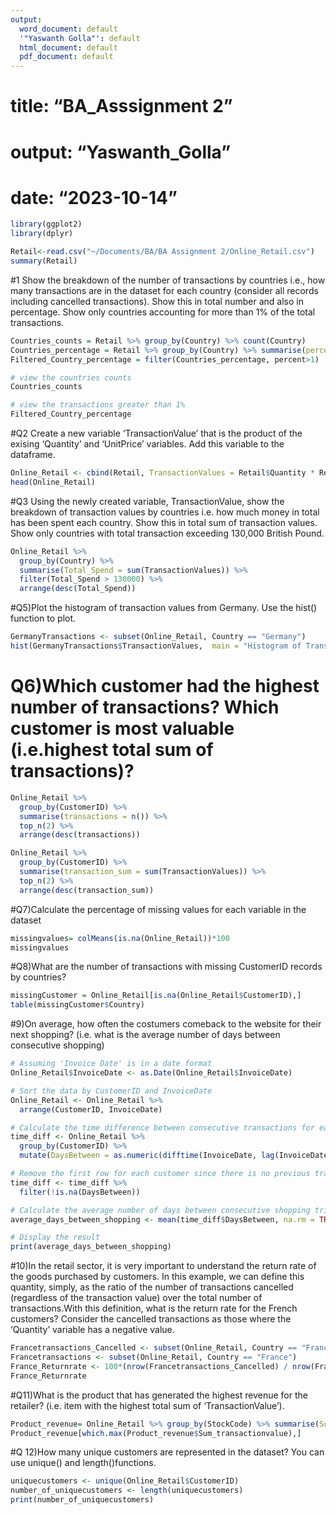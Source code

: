 ```yaml
---
output:
  word_document: default
  '"Yaswanth Golla"': default
  html_document: default
  pdf_document: default
---
```


# title: "BA_Asssignment 2"
# output: "Yaswanth_Golla"
# date: "2023-10-14"



```r
library(ggplot2)
library(dplyr)
```

```r
Retail<-read.csv("~/Documents/BA/BA Assignment 2/Online_Retail.csv")
summary(Retail)
```
#1 Show the breakdown of the number of transactions by countries i.e., how many transactions are in the dataset for each country (consider all records including cancelled transactions). Show this in total number and also in percentage. Show only countries accounting for more than 1% of the total transactions.
```r
Countries_counts = Retail %>% group_by(Country) %>% count(Country)
Countries_percentage = Retail %>% group_by(Country) %>% summarise(percent = 100* n()/nrow(Retail))
Filtered_Country_percentage = filter(Countries_percentage, percent>1)
```

```r
# view the countries counts
Countries_counts
```

```r
# view the transactions greater than 1%
Filtered_Country_percentage
```
#Q2 Create a new variable ‘TransactionValue’ that is the product of the exising ‘Quantity’ and ‘UnitPrice’ variables. Add this variable to the dataframe.
```r
Online_Retail <- cbind(Retail, TransactionValues = Retail$Quantity * Retail$UnitPrice)
head(Online_Retail)
```
#Q3 Using the newly created variable, TransactionValue, show the breakdown of transaction values by countries i.e. how much money in total has been spent each country. Show this in total sum of transaction values. Show only countries with total transaction exceeding 130,000 British Pound.
```r
Online_Retail %>%   
  group_by(Country) %>%
  summarise(Total_Spend = sum(TransactionValues)) %>%
  filter(Total_Spend > 130000) %>%   
  arrange(desc(Total_Spend)) 
```

#Q5)Plot the histogram of transaction values from Germany. Use the hist() function to plot.
```r
GermanyTransactions <- subset(Online_Retail, Country == "Germany")
hist(GermanyTransactions$TransactionValues,  main = "Histogram of Transaction Values (Germany)", xlab = "Transaction Value", ylab = "Frequency",col = "blue")
```
# Q6)Which customer had the highest number of transactions? Which customer is most valuable (i.e.highest total sum of transactions)?
```r
Online_Retail %>%
  group_by(CustomerID) %>%
  summarise(transactions = n()) %>%
  top_n(2) %>%
  arrange(desc(transactions))
```
```r
Online_Retail %>%
  group_by(CustomerID) %>%
  summarise(transaction_sum = sum(TransactionValues)) %>%
  top_n(2) %>%
  arrange(desc(transaction_sum))
```
#Q7)Calculate the percentage of missing values for each variable in the dataset
```r
missingvalues= colMeans(is.na(Online_Retail))*100
missingvalues
```
#Q8)What are the number of transactions with missing CustomerID records by countries? 
```r
missingCustomer = Online_Retail[is.na(Online_Retail$CustomerID),]
table(missingCustomer$Country)
```
#9)On average, how often the costumers comeback to the website for their next shopping? (i.e. what is the average number of days between consecutive shopping)
```r
# Assuming 'Invoice Date' is in a date format
Online_Retail$InvoiceDate <- as.Date(Online_Retail$InvoiceDate)

# Sort the data by CustomerID and InvoiceDate
Online_Retail <- Online_Retail %>%
  arrange(CustomerID, InvoiceDate)

# Calculate the time difference between consecutive transactions for each customer
time_diff <- Online_Retail %>%
  group_by(CustomerID) %>%
  mutate(DaysBetween = as.numeric(difftime(InvoiceDate, lag(InvoiceDate), units = "days")))

# Remove the first row for each customer since there is no previous transaction
time_diff <- time_diff %>%
  filter(!is.na(DaysBetween))

# Calculate the average number of days between consecutive shopping trips
average_days_between_shopping <- mean(time_diff$DaysBetween, na.rm = TRUE)

# Display the result
print(average_days_between_shopping)
```
#10)In the retail sector, it is very important to understand the return rate of the goods purchased by customers. In this example, we can define this quantity, simply, as the ratio of the number of transactions cancelled (regardless of the transaction value) over the total number of transactions.With this definition, what is the return rate for the French customers? Consider the cancelled transactions as those where the ‘Quantity’ variable has a negative value.

```r
Francetransactions_Cancelled <- subset(Online_Retail, Country == "France" & Quantity < 0)
Francetransactions <- subset(Online_Retail, Country == "France")
France_Returnrate <- 100*(nrow(Francetransactions_Cancelled) / nrow(Francetransactions))
France_Returnrate
```
#Q11)What is the product that has generated the highest revenue for the retailer? (i.e. item with the highest total sum of ‘TransactionValue’).
```r
Product_revenue= Online_Retail %>% group_by(StockCode) %>% summarise(Sum_transactionvalue = sum(TransactionValues))
Product_revenue[which.max(Product_revenue$Sum_transactionvalue),]
```
#Q 12)How many unique customers are represented in the dataset? You can use unique() and length()functions.
```r
uniquecustomers <- unique(Online_Retail$CustomerID)
number_of_uniquecustomers <- length(uniquecustomers)
print(number_of_uniquecustomers)
```


